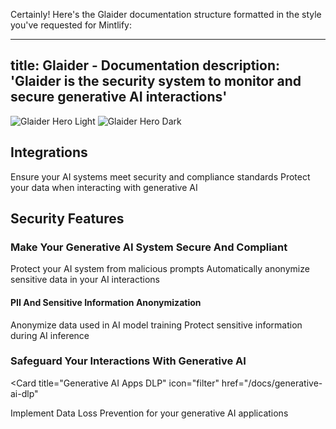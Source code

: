 Certainly! Here's the Glaider documentation structure formatted in the style you've requested for Mintlify:

---
title: Glaider - Documentation
description: 'Glaider is the security system to monitor and secure generative AI interactions'
---

<img
  className="block dark:hidden"
  src="/images/glaider-hero-light.svg"
  alt="Glaider Hero Light"
/>
<img
  className="hidden dark:block"
  src="/images/glaider-hero-dark.svg"
  alt="Glaider Hero Dark"
/>

## Integrations

<CardGroup cols={2}>
  <Card
    title="Make Your Generative AI System Secure And Compliant"
    icon="shield-check"
    href="/docs/secure-compliant-ai"
  >
    Ensure your AI systems meet security and compliance standards
  </Card>
  <Card
    title="Safeguard Your Interactions With Generative AI"
    icon="lock"
    href="/docs/safeguard-interactions"
  >
    Protect your data when interacting with generative AI
  </Card>
</CardGroup>

## Security Features

### Make Your Generative AI System Secure And Compliant

<CardGroup cols={2}>
  <Card
    title="Prompt Injection Protection"
    icon="shield-halved"
    href="/docs/prompt-injection-protection"
  >
    Protect your AI system from malicious prompts
  </Card>
  <Card
    title="PII And Sensitive Information Anonymization By Design"
    icon="user-secret"
    href="/docs/pii-anonymization"
  >
    Automatically anonymize sensitive data in your AI interactions
  </Card>
</CardGroup>

#### PII And Sensitive Information Anonymization

<CardGroup cols={2}>
  <Card
    title="For Training"
    icon="graduation-cap"
    href="/docs/anonymization-training"
  >
    Anonymize data used in AI model training
  </Card>
  <Card
    title="For Inference"
    icon="brain"
    href="/docs/anonymization-inference"
  >
    Protect sensitive information during AI inference
  </Card>
</CardGroup>

### Safeguard Your Interactions With Generative AI

<Card
  title="Generative AI Apps DLP"
  icon="filter"
  href="/docs/generative-ai-dlp"
>
  Implement Data Loss Prevention for your generative AI applications
</Card>